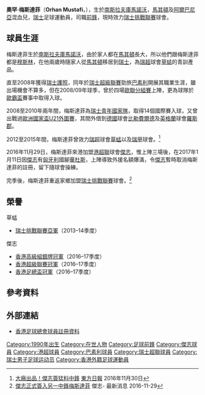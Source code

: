 {{Infobox football biography
| name        = 梅斯達菲 <br> Orhan Mustafi
| image       = Orhan Mustafi.jpg
| fullname    = Orhan Mustafi
| nickname    = 
| birth_date  = {{birth date and age|1990|4|4}} 
| birth_place = [[南斯拉夫|南斯拉夫]]，[[庫馬諾沃|庫馬諾沃]]
| height      = {{height|m=1.90}}
| position    = [[前鋒_(足球)|前鋒]]
| currentclub = {{link-en|拉珀斯維爾 (球會)|FC Rapperswil-Jona|拉珀斯維爾}}
| clubnumber  = TBC
| youthyears1 = 2000–2002
| youthclubs1 = FC Ems
| youthyears2 = 2002
| youthclubs2 = FC Dietikon
| youthyears3 = 2002–2004
| youthclubs3 = [[蘇黎世草蜢足球會|草蜢]]
| youthyears4 = 2004–2006
| youthclubs4 = [[蘇黎世足球會|蘇黎世]]
| years1  = 2006–2008
| clubs1  = [[蘇黎世足球會|蘇黎世]]
| caps1   = 1
| goals1  = 2
| years2  = 2008–2009
| clubs2  = [[巴素利足球會|巴素利B隊]]
| caps2   = 8
| goals2  = 5
| years3  = 2008–2011
| clubs3  = [[巴素利足球會|巴素利]]
| caps3   = 12
| goals3  = 4
| years4  = 2009–2010
| clubs4  = → [[阿勞足球會|阿勞]]
| caps4   = 18
| goals4  = 4
| years5  = 2010–2011
| clubs5  = → [[比勒費爾德阿米尼亞德國體育會|比勒費爾德]]
| caps5   = 12
| goals5  = 5
| years6  = 2011–2014
| clubs6  = [[蘇黎世草蜢足球會|草蜢]]
| caps6   = 22
| goals6  = 8
| years7  = 2013
| clubs7  = → [[韋爾1900足球會|韋爾]]
| caps7   = 0
| goals7  = 0
| years8  = 2013–2014
| clubs8  = → [[羅斯郡足球會|羅斯郡]]
| caps8   = 7
| goals8  = 0
| years9  = 2014
| clubs9  = → [[盧加諾足球會|盧加諾]]
| caps9   = 8
| goals9  = 0
| years10  = 2014–2016
| clubs10  = {{link-en|勒蒙特|FC Le Mont}}
| caps10   = 40
| goals10  = 13
| years11  = 2016–2017
| clubs11  = [[傑志體育會|傑志]]
| caps11   = 3
| goals11  = 0
| years12  = 2017–
| clubs12  = {{link-en|拉珀斯維爾 (球會)|FC Rapperswil-Jona|拉珀斯維爾}}
| caps12   = 0
| goals12  = 0
| nationalyears1 = 2008–2009
| nationalteam1  = {{link-en|瑞士19歲以下國家足球隊 ⋅|Switzerland national under-19 football team|瑞士U19}}
| nationalcaps1  = 6
| nationalgoals1 = 3
| nationalyears2 = 2009–2010
| nationalteam2  = {{link-en|瑞士20歲以下國家足球隊 ⋅|Switzerland national under-20 football team|瑞士U20}}
| nationalcaps2  = 3
| nationalgoals2 = 2
| nationalyears3 = 2008–2010
| nationalteam3  = [[瑞士21歲以下國家足球隊|瑞士U21]]
| nationalcaps3  = 5
| nationalgoals3 = 0
| pcupdate = 
| ntupdate = 
}}
'''奧罕·梅斯達菲'''（'''Orhan Mustafi'''，{{bd|1990年|4月4日}}），生於[[南斯拉夫|南斯拉夫]][[庫馬諾沃|庫馬諾沃]]，[[馬其頓|馬其頓]]及[[阿爾巴尼亞|阿爾巴尼亞]]混血兒，[[瑞士|瑞士]]足球運動員，司職[[前鋒_(足球)|前鋒]]，現時效力[[瑞士挑戰聯賽|瑞士挑戰聯賽]]球會{{link-en|拉珀斯維爾 (球會)|FC Rapperswil-Jona|拉珀斯維爾}}。

==球員生涯==
梅斯達菲生於[[南斯拉夫|南斯拉夫]][[庫馬諾沃|庫馬諾沃]]，由於家人都在[[馬其頓|馬其頓]]長大，所以他們跟梅斯達菲都是[[穆斯林|穆斯林]]，在他兩歲時隨家人從[[馬其頓|馬其頓]]移居到[[瑞士|瑞士]]，為[[瑞士足球超級聯賽|瑞超]]球會[[蘇黎世草蜢足球會|草蜢]]的青訓產品。

直至2008年獲得[[瑞士護照|瑞士護照]]，同年於[[瑞士足球超級聯賽|瑞士超級聯賽]]勁旅[[巴素利足球會|巴素利]]開展其職業生涯，雖出場機會不算多，但在2008/09年球季，曾於四場[[2008/09賽季歐洲聯賽冠軍盃|歐聯分組賽]]上陣，更為球隊於[[歐霸盃|歐霸盃]]賽事中取得入球。

2008至2010年兩年間，梅斯達菲為[[瑞士21歲以下國家足球隊|瑞士青年國家隊]]，取得14個國際賽入球，又曾出戰過[[歐洲U-21足球錦標賽|歐洲國家盃U21外圍賽]]，其間外借到[[德國|德國]]球會[[比勒費爾德阿米尼亞德國體育會|比勒費爾德]]及[[英格蘭|英格蘭]]球會[[羅斯郡足球會|羅斯郡]]。

2012至2015年間，梅斯達菲曾效力[[瑞士足球超級聯賽|瑞超]]球會[[蘇黎世足球會|草蜢]]以及[[瑞士挑戰聯賽|瑞甲]]球會{{link-en|勒蒙特|FC Le Mont}}。<ref>[http://orientaldaily.on.cc/cnt/sport/20161130/00286_021.html 大廠出品！傑志簽猛料中鋒] {{Wayback|url=http://orientaldaily.on.cc/cnt/sport/20161130/00286_021.html |date=20190207020316 }} [[東方日報|東方日報]] 2016年11月30日</ref>

2016年11月29日，梅斯達菲來港加盟[[港超聯|港超聯]]球會[[傑志體育會|傑志]]，惟上陣三場後，在2017年1月11日因[[傑志體育會|傑志]]有[[匈牙利|匈牙利]]國腳[[克里斯蒂安·華杜斯|華杜斯]]，上陣導致外援名額爆滿，令[[傑志體育會|傑志]]暫時取消梅斯達菲的註冊，留下隨球會操練。

完季後，梅斯達菲重返家鄉加盟[[瑞士挑戰聯賽|瑞士挑戰聯賽]]球會{{link-en|拉珀斯維爾 (球會)|FC Rapperswil-Jona|拉珀斯維爾}}。<ref>[http://www.kitchee.com/news.php?id=484 傑志正式簽入另一中鋒梅斯達菲] {{Wayback|url=http://www.kitchee.com/news.php?id=484 |date=20161220053226 }} 傑志- 最新消息 2016-11-29</ref>
==榮譽==
;草蜢
* [[瑞士挑戰聯賽|瑞士挑戰聯賽亞軍]]（2013–14季度）
;傑志
* [[2016–17年香港高級組銀牌|香港高級組銀牌冠軍]]（2016–17季度）
* [[香港超級聯賽|香港超級聯賽冠軍]]（2016–17季度）
* [[香港足總盃|香港足總盃冠軍]]（2016–17季度）

==參考資料==
{{reflist}}

==外部連結==
* [https://www.hkfa.com/ch/club/4/detail?player=16066 香港足球總會球員註冊資料] {{Wayback|url=https://www.hkfa.com/ch/club/4/detail?player=16066 |date=20170924084432 }}
{{DEFAULTSORT:Mustafi Orhan}}
[[Category:1990年出生|Category:1990年出生]]
[[Category:在世人物|Category:在世人物]]
[[Category:足球前鋒|Category:足球前鋒]]
[[Category:傑志球員|Category:傑志球員]]
[[Category:港超球員|Category:港超球員]]
[[Category:巴素利球員|Category:巴素利球員]]
[[Category:瑞士超聯球員|Category:瑞士超聯球員]]
[[Category:瑞士男子足球运动员|Category:瑞士男子足球运动员]]
[[Category:香港外籍足球運動員|Category:香港外籍足球運動員]]